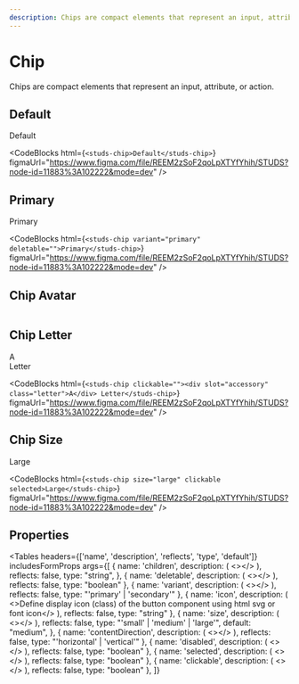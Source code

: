 ```yaml
---
description: Chips are compact elements that represent an input, attribute, or action.
---
```


# Chip

<HeaderComponent
  htmlTag="studs-chip"
  jsxTag="StudsChip"
  version="Since 2.0"
  status="Unstable"
  urlGithub="display/chip.ts"
  urlStrbook="studs-display-chip--docs"
/>

Chips are compact elements that represent an input, attribute, or action.

## Default

<ResizerFeatures>
  <studs-chip>Default</studs-chip>
</ResizerFeatures>

<CodeBlocks
  html={`
<studs-chip>Default</studs-chip>
  `}
  figmaUrl="https://www.figma.com/file/REEM2zSoF2qoLpXTYfYhih/STUDS?node-id=11883%3A102222&mode=dev"
/>

## Primary

<ResizerFeatures>
  <studs-chip variant="primary" deletable="">
    Primary
  </studs-chip>
</ResizerFeatures>

<CodeBlocks
  html={`
<studs-chip variant="primary" deletable="">Primary</studs-chip>
  `}
  figmaUrl="https://www.figma.com/file/REEM2zSoF2qoLpXTYfYhih/STUDS?node-id=11883%3A102222&mode=dev"
/>

## Chip Avatar

```html

```

## Chip Letter

<ResizerFeatures>
  <studs-chip clickable="">
    <div slot="accessory" class="letter">
      A
    </div>
    Letter
  </studs-chip>
</ResizerFeatures>

<CodeBlocks
  html={`
<studs-chip clickable=""><div slot="accessory" class="letter">A</div>
      Letter</studs-chip>
  `}
  figmaUrl="https://www.figma.com/file/REEM2zSoF2qoLpXTYfYhih/STUDS?node-id=11883%3A102222&mode=dev"
/>

## Chip Size

<studs-chip size="large" clickable selected>Large</studs-chip>

<CodeBlocks
  html={`
<studs-chip size="large" clickable selected>Large</studs-chip>
  `}
  figmaUrl="https://www.figma.com/file/REEM2zSoF2qoLpXTYfYhih/STUDS?node-id=11883%3A102222&mode=dev"
/>

## Properties

<Tables
  headers={['name', 'description', 'reflects', 'type', 'default']}
  includesFormProps
  args={[
    {
      name: 'children',
      description: (
        <></>
      ),
      reflects: false,
      type: "string",
    },
    {
      name: 'deletable',
      description: (
        <></>
      ),
      reflects: false,
      type: "boolean"
    },
    {
      name: 'variant',
      description: (
        <></>
      ),
      reflects: false,
      type: "'primary' | 'secondary'"
    },
    {
      name: 'icon',
      description: (
        <>Define display icon (class) of the button component using html svg or font icon</>
      ),
      reflects: false,
      type: "string"
    },
    {
      name: 'size',
      description: (
        <></>
      ),
      reflects: false,
      type: "'small' | 'medium' | 'large'",
      default: "medium",
    },
    {
      name: 'contentDirection',
      description: (
        <></>
      ),
      reflects: false,
      type: "'horizontal' | 'vertical'"
    },
    {
      name: 'disabled',
      description: (
        <></>
      ),
      reflects: false,
      type: "boolean"
    },
    {
      name: 'selected',
      description: (
        <></>
      ),
      reflects: false,
      type: "boolean"
    },
    {
      name: 'clickable',
      description: (
        <></>
      ),
      reflects: false,
      type: "boolean"
    },
  ]}
></Tables>
